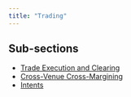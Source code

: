 ```yaml
---
title: "Trading"
---
```


## Sub-sections

- [Trade Execution and Clearing](trade-execution-and-clearing.qmd)
- [Cross-Venue Cross-Margining](cross-venue-cross-margining.qmd)
- [Intents](intents.qmd)


